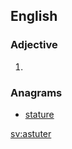 ==English==

===Adjective===
{{head|en}}

# {{en-comparative of|astute}}

===Anagrams===
* [[stature#English|stature]]

[[sv:astuter]]